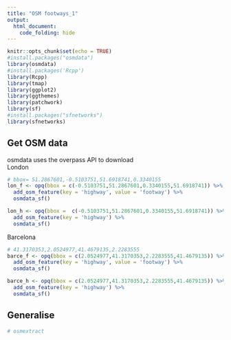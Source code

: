 ```yaml
---
title: "OSM footways_1"
output: 
  html_document:
    code_folding: hide
---
```


```r
knitr::opts_chunk$set(echo = TRUE)
#install.packages("osmdata")
library(osmdata)
#install.packages('Rcpp')
library(Rcpp)
library(tmap)
library(ggplot2)
library(ggthemes)
library(patchwork)
library(sf)
#install.packages("sfnetworks")
library(sfnetworks)
```

## Get OSM data

osmdata uses the overpass API to download  
London

```r
# bbox= 51.2867601,-0.5103751,51.6918741,0.3340155
lon_f <- opq(bbox = c(-0.5103751,51.2867601,0.3340155,51.6918741)) %>%
  add_osm_feature(key = 'highway', value = 'footway') %>%
  osmdata_sf()

lon_h <- opq(bbox =  c(-0.5103751,51.2867601,0.3340155,51.6918741)) %>% 
  add_osm_feature(key = 'highway') %>% 
  osmdata_sf()
```

Barcelona  
```r
# 41.3170353,2.0524977,41.4679135,2.2283555
barce_f <- opq(bbox = c(2.0524977,41.3170353,2.2283555,41.4679135)) %>%
  add_osm_feature(key = 'highway', value = 'footway') %>%
  osmdata_sf()

barce_h <- opq(bbox = c(2.0524977,41.3170353,2.2283555,41.4679135)) %>%
  add_osm_feature(key = 'highway') %>%
  osmdata_sf()
```

## Generalise

```r
# osmextract
```



